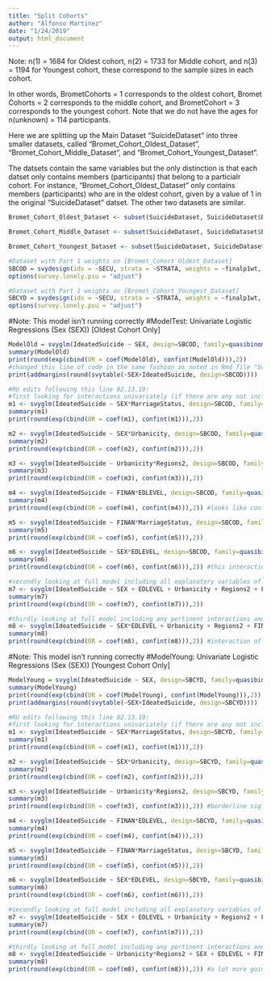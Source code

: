 ```yaml
---
title: "Split Cohorts"
author: "Alfonso Martinez"
date: "1/24/2019"
output: html_document
---
```


Note: n(1) = 1684 for Oldest cohort, n(2) = 1733 for Middle cohort, and n(3) = 1194 for Youngest cohort, these correspond to the sample sizes in each cohort.

In other words, BrometCohorts = 1 corresponds to the oldest cohort, Bromet Cohorts = 2 corresponds to the middle cohort, and BrometCohort = 3 corresponds to the youngest cohort. Note that we do not have the ages for n(unknown) = 114 participants.

Here we are splitting up the Main Dataset "SuicideDataset" into three smaller datasets, called "Bromet_Cohort_Oldest_Dataset", "Bromet_Cohort_Middle_Dataset", and "Bromet_Cohort_Youngest_Dataset".

The datsets contain the same variables but the only distinction is that each datset only contains members (participants) that belong to a particialr cohort. For instance, "Bromet_Cohort_Oldest_Dataset" only contains members (participants) who are in the oldest cohort, given by a value of 1 in the original "SuicideDataset" datset. The other two datasets are similar.

```r
Bromet_Cohort_Oldest_Dataset <- subset(SuicideDataset, SuicideDataset$BrometCohorts == 1)

Bromet_Cohort_Middle_Dataset <- subset(SuicideDataset, SuicideDataset$BrometCohorts == 2)

Bromet_Cohort_Youngest_Dataset <- subset(SuicideDataset, SuicideDataset$BrometCohorts == 3)
```


```r
#Dataset with Part 1 weights on [Bromet_Cohort_Oldest_Dataset]
SBCOD = svydesign(ids = ~SECU, strata = ~STRATA, weights = ~finalp1wt, nest = T, data = subset(Bromet_Cohort_Oldest_Dataset, Bromet_Cohort_Oldest_Dataset$finalp1wt>0))
options(survey.lonely.psu = "adjust")
```


```r
#Dataset with Part 1 weights on [Bromet_Cohort_Youngest_Dataset]
SBCYD = svydesign(ids = ~SECU, strata = ~STRATA, weights = ~finalp1wt, nest = T, data = subset(Bromet_Cohort_Youngest_Dataset, Bromet_Cohort_Youngest_Dataset$finalp1wt>0))
options(survey.lonely.psu = "adjust")
```


#Note: This model isn't running correctly
#ModelTest: Univariate Logistic Regressions (Sex (SEX)) [Oldest Cohort Only]
```r
ModelOld = svyglm(IdeatedSuicide ~ SEX, design=SBCOD, family=quasibinomial("logit"))
summary(ModelOld)
print(round(exp(cbind(OR = coef(ModelOld), confint(ModelOld))),2))
#changed this line of code in the same fashion as noted in Rmd file "Suicide Ideation Univariate..." -RU 1.27.19
print(addmargins(round(svytable(~SEX+IdeatedSuicide, design=SBCOD))))

#RU edits following this line 02.13.19:
#first looking for interactions univariately (if there are any not included here that are of interest, please run them)
m1 <- svyglm(IdeatedSuicide ~ SEX*MarriageStatus, design=SBCOD, family=quasibinomial("logit"))
summary(m1)
print(round(exp(cbind(OR = coef(m1), confint(m1))),2))

m2 <- svyglm(IdeatedSuicide ~ SEX*Urbanicity, design=SBCOD, family=quasibinomial("logit"))
summary(m2)
print(round(exp(cbind(OR = coef(m2), confint(m2))),2))

m3 <- svyglm(IdeatedSuicide ~ Urbanicity*Regions2, design=SBCOD, family=quasibinomial("logit"))
summary(m3)
print(round(exp(cbind(OR = coef(m3), confint(m3))),2))

m4 <- svyglm(IdeatedSuicide ~ FINAN*EDLEVEL, design=SBCOD, family=quasibinomial("logit"))
summary(m4)
print(round(exp(cbind(OR = coef(m4), confint(m4))),2)) #looks like confidence intervals are getting outrageous for this interaction, sample size must be small

m5 <- svyglm(IdeatedSuicide ~ FINAN*MarriageStatus, design=SBCOD, family=quasibinomial("logit"))
summary(m5)
print(round(exp(cbind(OR = coef(m5), confint(m5))),2))

m6 <- svyglm(IdeatedSuicide ~ SEX*EDLEVEL, design=SBCOD, family=quasibinomial("logit"))
summary(m6)
print(round(exp(cbind(OR = coef(m6), confint(m6))),2)) #this interaction does seem to have some bearing on the analysis, and should be considered - double-check the sample size for any interactions you are interested in using

#secondly looking at full model including all explanatory variables of interest
m7 <- svyglm(IdeatedSuicide ~ SEX + EDLEVEL + Urbanicity + Regions2 + FINAN + MarriageStatus, design=SBCOD, family=quasibinomial("logit"))
summary(m7)
print(round(exp(cbind(OR = coef(m7), confint(m7))),2))

#thirdly looking at full model including any pertinent interactions and all explanatory variables of interest
m8 <- svyglm(IdeatedSuicide ~ SEX*EDLEVEL + Urbanicity + Regions2 + FINAN + MarriageStatus, design=SBCOD, family=quasibinomial("logit"))
summary(m8)
print(round(exp(cbind(OR = coef(m8), confint(m8))),2)) #interaction of sex*edlevel loses significance after adjusting for other demographic variables
```

#Note: This model isn't running correctly
#ModelYoung: Univariate Logistic Regressions (Sex (SEX)) [Youngest Cohort Only]
```r
ModelYoung = svyglm(IdeatedSuicide ~ SEX, design=SBCYD, family=quasibinomial("logit"))
summary(ModelYoung)
print(round(exp(cbind(OR = coef(ModelYoung), confint(ModelYoung))),2))
print(addmargins(round(svytable(~SEX+IdeatedSuicide, design=SBCYD))))

#RU edits following this line 02.13.19:
#first looking for interactions univariately (if there are any not included here that are of interest, please run them)
m1 <- svyglm(IdeatedSuicide ~ SEX*MarriageStatus, design=SBCYD, family=quasibinomial("logit"))
summary(m1)
print(round(exp(cbind(OR = coef(m1), confint(m1))),2))

m2 <- svyglm(IdeatedSuicide ~ SEX*Urbanicity, design=SBCYD, family=quasibinomial("logit"))
summary(m2)
print(round(exp(cbind(OR = coef(m2), confint(m2))),2))

m3 <- svyglm(IdeatedSuicide ~ Urbanicity*Regions2, design=SBCYD, family=quasibinomial("logit"))
summary(m3)
print(round(exp(cbind(OR = coef(m3), confint(m3))),2)) #borderline sig interaction

m4 <- svyglm(IdeatedSuicide ~ FINAN*EDLEVEL, design=SBCYD, family=quasibinomial("logit"))
summary(m4)
print(round(exp(cbind(OR = coef(m4), confint(m4))),2)) 

m5 <- svyglm(IdeatedSuicide ~ FINAN*MarriageStatus, design=SBCYD, family=quasibinomial("logit"))
summary(m5)
print(round(exp(cbind(OR = coef(m5), confint(m5))),2))

m6 <- svyglm(IdeatedSuicide ~ SEX*EDLEVEL, design=SBCYD, family=quasibinomial("logit"))
summary(m6)
print(round(exp(cbind(OR = coef(m6), confint(m6))),2))

#secondly looking at full model including all explanatory variables of interest
m7 <- svyglm(IdeatedSuicide ~ SEX + EDLEVEL + Urbanicity + Regions2 + FINAN + MarriageStatus, design=SBCYD, family=quasibinomial("logit"))
summary(m7)
print(round(exp(cbind(OR = coef(m7), confint(m7))),2))

#thirdly looking at full model including any pertinent interactions and all explanatory variables of interest
m8 <- svyglm(IdeatedSuicide ~ Urbanicity*Regions2 + SEX + EDLEVEL + FINAN + MarriageStatus, design=SBCYD, family=quasibinomial("logit"))
summary(m8)
print(round(exp(cbind(OR = coef(m8), confint(m8))),2)) #a lot more going on here for the younger cohort
```
